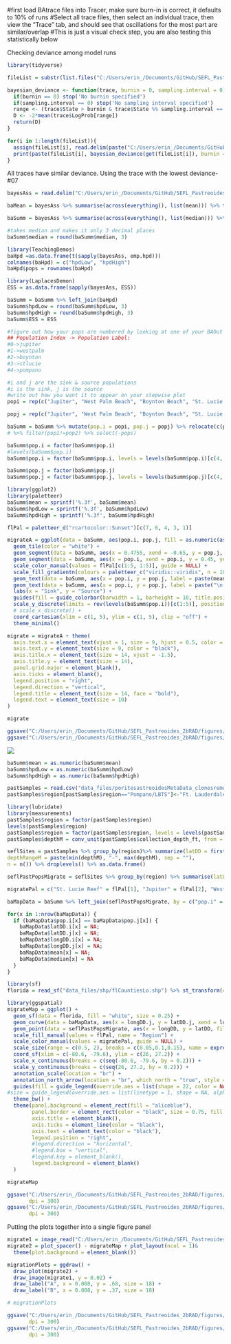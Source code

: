 #first load BAtrace files into Tracer, make sure burn-in is correct, it defaults to 10% of runs
#Select all trace files, then select an individual trace, then view the "Trace" tab, and should see that oscillations for the most part are similar/overlap
#This is just a visual check step, you are also testing this statistically below

Checking deviance among model runs
```r
library(tidyverse)

fileList = substr(list.files("C:/Users/erin_/Documents/GitHub/SEFL_Pastreoides_2bRAD/data_files/bayesAss/", "BA3trace.*.txt$"),1,10)

bayesian_deviance <- function(trace, burnin = 0, sampling.interval = 0){
  if(burnin == 0) stop('No burnin specified')
  if(sampling.interval == 0) stop('No sampling interval specified')
  range <- (trace$State > burnin & trace$State %% sampling.interval == 0)
  D <- -2*mean(trace$LogProb[range])
  return(D)
}

for(i in 1:length(fileList)){
  assign(fileList[i], read.delim(paste("C:/Users/erin_/Documents/GitHub/SEFL_Pastreoides_2bRAD/data_files/bayesAss/", fileList[i], ".txt", sep = ""))) %>% dplyr::select(-last_col())
  print(paste(fileList[i], bayesian_deviance(get(fileList[i]), burnin = 2000000, sampling.interval = 100)))
}

```

All traces have similar deviance.
Using the trace with the lowest deviance- #07
```r
bayesAss = read.delim("C:/Users/erin_/Documents/GitHub/SEFL_Pastreoides_2bRAD/data_files/bayesAss/BA3trace07.txt") %>% filter(State > 2000000) %>% dplyr::select(-State, -LogProb, -X)

baMean = bayesAss %>% summarise(across(everything(), list(mean))) %>% t() %>% as_tibble() %>% rename(., mean=V1) %>% mutate(pops = colnames(bayesAss))

baSumm = bayesAss %>% summarise(across(everything(), list(median))) %>% t() %>% as_tibble() %>% rename(., median=V1) %>% mutate(pops = baMean$pops, mean = round(baMean$mean, 3)) %>% relocate(median, .after = mean)

#takes median and makes it only 3 decimal places
baSumm$median = round(baSumm$median, 3)

library(TeachingDemos)
baHpd =as.data.frame(t(sapply(bayesAss, emp.hpd)))
colnames(baHpd) = c("hpdLow", "hpdHigh")
baHpd$pops = rownames(baHpd)

library(LaplacesDemon)
ESS = as.data.frame(sapply(bayesAss, ESS))

baSumm = baSumm %>% left_join(baHpd)
baSumm$hpdLow = round(baSumm$hpdLow, 3)
baSumm$hpdHigh = round(baSumm$hpdHigh, 3)
baSumm$ESS = ESS

#figure out how your pops are numbered by looking at one of your BAOut files
## Population Index -> Population Label:
#0->jupiter
#1->westpalm
#2->boynton
#3->stlucie
#4->pompano

#i and j are the sink & source populations
#i is the sink, j is the source
#write out how you want it to appear on your stepwise plot
popi = rep(c("Jupiter", "West Palm Beach", "Boynton Beach", "St. Lucie Reef", "Ft. Lauderdale"), each = 5)

popj = rep(c("Jupiter", "West Palm Beach", "Boynton Beach", "St. Lucie Reef", "Ft. Lauderdale"), times = 5)

baSumm = baSumm %>% mutate(pop.i = popi, pop.j = popj) %>% relocate(c(pop.i, pop.j), .after = pops) %>% dplyr::select(-pops)
# %>% filter(pop1!=pop2) %>% select(-pops)

baSumm$pop.i = factor(baSumm$pop.i)
#levels(baSumm$pop.i)
baSumm$pop.i = factor(baSumm$pop.i, levels = levels(baSumm$pop.i)[c(4, 3, 5, 1, 2)])

baSumm$pop.j = factor(baSumm$pop.j)
baSumm$pop.j = factor(baSumm$pop.j, levels = levels(baSumm$pop.j)[c(4, 3, 5, 1, 2)])

```

```r
library(ggplot2)
library(paletteer)
baSumm$mean = sprintf('%.3f', baSumm$mean)
baSumm$hpdLow = sprintf('%.3f', baSumm$hpdLow)
baSumm$hpdHigh = sprintf('%.3f', baSumm$hpdHigh)

flPal = paletteer_d("rcartocolor::Sunset")[c(7, 6, 4, 3, 1)]

migrateA = ggplot(data = baSumm, aes(pop.i, pop.j, fill = as.numeric(as.character(mean)))) +
  geom_tile(color = "white") +
  geom_segment(data = baSumm, aes(x = 0.4755, xend = -0.65, y = pop.j, yend = pop.j, color = pop.j), size = 16) + #changing y bar of pop names
  geom_segment(data = baSumm, aes(x = pop.i, xend = pop.i, y = 0.45, yend = -0.1, color = pop.i), size = 35) + #changing x bar of pop names
  scale_color_manual(values = flPal[c(1:5, 1:5)], guide = NULL) +
  scale_fill_gradientn(colours = paletteer_c("viridis::viridis", n = 10)[3:10], limit = c(0,0.17), space = "Lab", name = expression(paste(italic("m"))), na.value = "gray85",  guide = "colourbar", values = c(0, 0.05, 0.1, 0.15, 0.2,0.5,0.75,1)) + #color scale of heatmap
  geom_text(data = baSumm, aes(x = pop.i, y = pop.j, label = paste(mean, "\n", sep = "")), color = ifelse(baSumm$mean > 0.6, "red", "gray5"), fontface = "bold") + #format for center values (i.e. PMP vs PMP)
  geom_text(data = baSumm, aes(x = pop.i, y = pop.j, label = paste("\n(",hpdLow,"–",hpdHigh, ")", sep = "")), color = ifelse(baSumm$mean > 0.6, "red", "gray5"), size = 3.25) +
  labs(x = "Sink", y = "Source") +
  guides(fill = guide_colorbar(barwidth = 1, barheight = 10, title.position = "top", title.hjust = 0.5, frame.colour = "black", frame.linewidth = 1, ticks.colour = "black")) + #m coefficient scale key
  scale_y_discrete(limits = rev(levels(baSumm$pop.i))[c(1:5)], position = "left") +
  # scale_x_discrete() +
  coord_cartesian(xlim = c(1, 5), ylim = c(1, 5), clip = "off") +
  theme_minimal()

migrate = migrateA + theme(
  axis.text.x = element_text(vjust = 1, size = 9, hjust = 0.5, color = "black"),
  axis.text.y = element_text(size = 9, color = "black"),
  axis.title.x = element_text(size = 14, vjust = -1.5),
  axis.title.y = element_text(size = 14),
  panel.grid.major = element_blank(),
  axis.ticks = element_blank(),
  legend.position = "right",
  legend.direction = "vertical",
  legend.title = element_text(size = 14, face = "bold"),
  legend.text = element_text(size = 10)
)

migrate

ggsave("C:/Users/erin_/Documents/GitHub/SEFL_Pastreoides_2bRAD/figures/migrate.png", plot = migrate, width = 20, height = 8, units = "cm", dpi = 300)
ggsave("C:/Users/erin_/Documents/GitHub/SEFL_Pastreoides_2bRAD/figures/migrate.svg", plot = migrate, width = 20, height = 8, units = "cm", dpi = 300)

```

![](C:/Users/erin_/Documents/GitHub/SEFL_Pastreoides_2bRAD/figures/migrate.png)

```r
baSumm$mean = as.numeric(baSumm$mean)
baSumm$hpdLow = as.numeric(baSumm$hpdLow)
baSumm$hpdHigh = as.numeric(baSumm$hpdHigh)

pastSamples = read.csv("data_files/poritesastreoidesMetaData_clonesremoved.csv", header = TRUE) %>% select(sample = tube_id, !sample_id)
pastSamples$region[pastSamples$region=="Pompano/LBTS"]<-"Ft. Lauderdale"

library(lubridate)
library(measurements)
pastSamples$region = factor(pastSamples$region)
levels(pastSamples$region)
pastSamples$region = factor(pastSamples$region, levels = levels(pastSamples$region)[c(4, 3, 5, 1, 2)])
pastSamples$depthM = conv_unit(pastSamples$collection_depth_ft, from = "ft", to = "m") %>% round(1)

seflSites = pastSamples %>% group_by(region)%>% summarize(latDD = first(site_lat), longDD = first(site_long), 
depthRangeM = paste(min(depthM), "-", max(depthM), sep = ""), 
n = n()) %>% droplevels() %>% as.data.frame()

seflPastPopsMigrate = seflSites %>% group_by(region) %>% summarise(latDD = first(latDD), longDD = first(longDD)) %>% filter(region %in% c("St. Lucie Reef", "Jupiter", "West Palm Beach", "Boynton Beach", "Ft. Lauderdale")) %>% droplevels()

migratePal = c("St. Lucie Reef" = flPal[1], "Jupiter" = flPal[2], "West Palm Beach" = flPal[3], "Boynton Beach" = flPal[4], "Ft. Lauderdale" = flPal[5])

baMapData = baSumm %>% left_join(seflPastPopsMigrate, by = c("pop.i" = "region")) %>% left_join(seflPastPopsMigrate, by = c("pop.j" = "region"), suffix = c(".i", ".j")) %>% filter(mean >= 0.05)

for(x in 1:nrow(baMapData)) {
  if (baMapData$pop.i[x] == baMapData$pop.j[x]) {
    baMapData$latDD.i[x] = NA;
    baMapData$latDD.j[x] = NA;
    baMapData$longDD.i[x] = NA;
    baMapData$longDD.j[x] = NA;
    baMapData$mean[x] = NA;
    baMapData$median[x] = NA
  }
}

library(sf)
florida = read_sf("data_files/shp/flCountiesLo.shp") %>% st_transform(crs = 4326)

library(ggspatial)
migrateMap = ggplot() +
  geom_sf(data = florida, fill = "white", size = 0.25) +
  geom_curve(data = baMapData, aes(x = longDD.j, y = latDD.j, xend = longDD.i, yend = latDD.i, color = pop.j, size = mean), arrow = arrow(type = "closed", length = unit(0.0225, "npc")), alpha = 0.7,  curvature = -0.3, na.rm = TRUE) +
  geom_point(data = seflPastPopsMigrate, aes(x = longDD, y = latDD, fill = region), size = 3.5, shape = 21) +
  scale_fill_manual(values = flPal, name = "Region") +
  scale_color_manual(values = migratePal, guide = NULL) +
  scale_size(range = c(0.5, 2), breaks = c(0.05,0.1,0.15), name = expression(paste(italic("m")))) +
  coord_sf(xlim = c(-80.6, -79.6), ylim = c(26, 27.2)) +
  scale_x_continuous(breaks = c(seq(-80.6, -79.6, by = 0.2))) +
  scale_y_continuous(breaks = c(seq(26, 27.2, by = 0.2))) +
  annotation_scale(location = "br") +
  annotation_north_arrow(location = "br", which_north = "true", style = north_arrow_minimal(), pad_x = unit(-0.25, "cm") , pad_y = unit(0.75, "cm")) +
  guides(fill = guide_legend(override.aes = list(shape = 22, color = NA, size = 4), order = 1)) +
#size = guide_legend(override.aes = list(linetype = 1, shape = NA, alpha = 1), order = 2, ncol = 3)) +
  theme_bw() +
  theme(panel.background = element_rect(fill = "aliceblue"),
        panel.border = element_rect(color = "black", size = 0.75, fill = NA),
        axis.title = element_blank(),
        axis.ticks = element_line(color = "black"),
        axis.text = element_text(color = "black"),
        legend.position = "right",
        #legend.direction = "horizontal",
        #legend.box = "vertical",
        #legend.key = element_blank(),
        legend.background = element_blank()
  )

migrateMap

ggsave("C:/Users/erin_/Documents/GitHub/SEFL_Pastreoides_2bRAD/figures/migrateMap.png", plot = migrateMap, width = 25.5, height = 15, units = "cm", 
       dpi = 300)
ggsave("C:/Users/erin_/Documents/GitHub/SEFL_Pastreoides_2bRAD/figures/migrateMap.svg", plot = migrateMap, width = 25.5, height = 15, units = "cm", 
       dpi = 300)

```

Putting the plots together into a single figure panel

```r
migrate1 = image_read("C:/Users/erin_/Documents/GitHub/SEFL_Pastreoides_2bRAD/figures/migrate.png")
migrate2 = plot_spacer() - migrateMap + plot_layout(ncol = 1)&
  theme(plot.background = element_blank())

migrationPlots = ggdraw() +
  draw_plot(migrate2) +
  draw_image(migrate1, y = 0.02) +
  draw_label("A", x = 0.008, y = .68, size = 18) +
  draw_label("B", x = 0.008, y = .37, size = 18)

# migrationPlots

ggsave("C:/Users/erin_/Documents/GitHub/SEFL_Pastreoides_2bRAD/figures/figure5.png", plot = migrationPlots, width = 27, height = 36, units = "cm", 
       dpi = 300)
ggsave("C:/Users/erin_/Documents/GitHub/SEFL_Pastreoides_2bRAD/figures/figure5.svg", plot = migrationPlots, width = 27, height = 36, units = "cm", 
       dpi = 300)

```